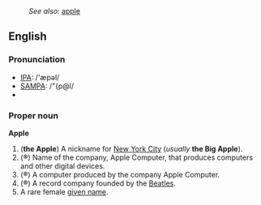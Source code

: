 :''See also:'' [[apple]]
== English ==
=== Pronunciation ===
*[[IPA]]: /'æpəl/
*[[SAMPA]]: /"{p@l/
*{{AHD|/ăp'əl/}}
=== Proper noun ===
'''Apple'''

#('''the Apple''') A nickname for [[New York City]] (''usually'' '''the Big Apple''').
#('''&reg;''') Name of the company, Apple Computer, that produces computers and other digital devices.
#('''&reg;''') A computer produced by the company Apple Computer.
#('''&reg;''') A record company founded by the [[w:Beatles|Beatles]].
#A rare female [[given name]].